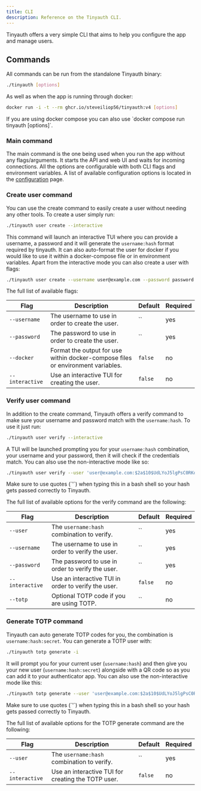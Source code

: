 ```yaml
---
title: CLI
description: Reference on the Tinyauth CLI.
---
```


Tinyauth offers a very simple CLI that aims to help you configure the app and manage users.

## Commands

All commands can be run from the standalone Tinyauth binary:

```sh
./tinyauth [options]
```

As well as when the app is running through docker:

```sh
docker run -i -t --rm ghcr.io/steveiliop56/tinyauth:v4 [options]
```

<Callout type="tip">
  If you are using docker compose you can also use `docker compose run tinyauth
  [options]`.
</Callout>

### Main command

The main command is the one being used when you run the app without any flags/arguments. It starts the API and web UI and waits for incoming connections. All the options are configurable with both CLI flags and environment variables. A list of available configuration options is located in the [configuration](/docs/reference/configuration) page.

### Create user command

You can use the create command to easily create a user without needing any other tools. To create a user simply run:

```sh
./tinyauth user create --interactive
```

This command will launch an interactive TUI where you can provide a username, a password and it will generate the `username:hash` format required by tinyauth. It can also auto-format the user for docker if you would like to use it within a docker-compose file or in environment variables. Apart from the interactive mode you can also create a user with flags:

```sh
./tinyauth user create --username user@example.com --password password
```

The full list of available flags:

| Flag            | Description                                                                     | Default | Required |
| --------------- | ------------------------------------------------------------------------------- | ------- | -------- |
| `--username`    | The username to use in order to create the user.                                | ``      | yes      |
| `--password`    | The password to use in order to create the user.                                | ``      | yes      |
| `--docker`      | Format the output for use within docker-compose files or environment variables. | `false` | no       |
| `--interactive` | Use an interactive TUI for creating the user.                                   | `false` | no       |

### Verify user command

In addition to the create command, Tinyauth offers a verify command to make sure your username and password match with the `username:hash`. To use it just run:

```sh
./tinyauth user verify --interactive
```

A TUI will be launched prompting you for your `username:hash` combination, your username and your password, then it will check if the credentials match. You can also use the non-interactive mode like so:

```sh
./tinyauth user verify --user 'user@example.com:$2a$10$UdLYoJ5lgPsC0RKqYH/jMua7zIn0g9kPqWmhYayJYLaZQ/FTmH2/u' --username user@example.com --password password
```

<Callout type="info">
  Make sure to use quotes (`'`) when typing this in a bash shell so your hash
  gets passed correctly to Tinyauth.
</Callout>

The full list of available options for the verify command are the following:

| Flag            | Description                                         | Default | Required |
| --------------- | --------------------------------------------------- | ------- | -------- |
| `--user`        | The `username:hash` combination to verify.          | ``      | yes      |
| `--username`    | The username to use in order to verify the user.    | ``      | yes      |
| `--password`    | The password to use in order to verify the user.    | ``      | yes      |
| `--interactive` | Use an interactive TUI in order to verify the user. | `false` | no       |
| `--totp`        | Optional TOTP code if you are using TOTP.           | ``      | no       |

### Generate TOTP command

Tinyauth can auto generate TOTP codes for you, the combination is `username:hash:secret`. You can generate a TOTP user with:

```sh
./tinyauth totp generate -i
```

It will prompt you for your current user (`username:hash`) and then give you your new user (`username:hash:secret`) alongside with a QR code so as you can add it to your authenticator app. You can also use the non-interactive mode like this:

```sh
./tinyauth totp generate --user 'user@example.com:$2a$10$UdLYoJ5lgPsC0RKqYH/jMua7zIn0g9kPqWmhYayJYLaZQ/FTmH2/u'
```

<Callout type="info">
  Make sure to use quotes (`'`) when typing this in a bash shell so your hash
  gets passed correctly to Tinyauth.
</Callout>

The full list of available options for the TOTP generate command are the following:

| Flag            | Description                                        | Default | Required |
| --------------- | -------------------------------------------------- | ------- | -------- |
| `--user`        | The `username:hash` combination to verify.         | ``      | yes      |
| `--interactive` | Use an interactive TUI for creating the TOTP user. | `false` | no       |
